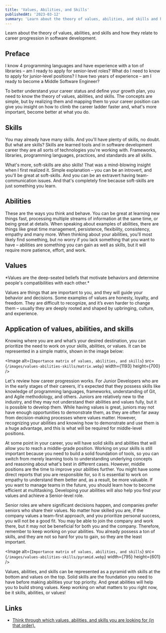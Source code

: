 ```yaml
---
title: 'Values, Abilities, and Skills'
publishedAt: '2023-03-12'
summary: 'Learn about the theory of values, abilities, and skills and how they relate to career progression in software development.'
---
```


<Callout emoji="💡">
  Learn about the theory of values, abilities, and skills and how they relate to career progression in software development.
</Callout>

## Preface

I know 4 programming languages and have experience with a ton of libraries – am I ready to apply for senior-level roles? What do I need to know to apply for junior-level positions? I have two years of experience – am I ready to become a Middle Software Engineer?

To better understand your career status and define your growth plan, you need to know the theory of values, abilities, and skills. The concepts are simple, but by realizing them and mapping them to your career position can give you insight on how to climb the career ladder faster and, what's more important, become better at what you do.

## Skills

You may already have many skills. And you'll have plenty of skills, no doubt. But what are skills? Skills are learned tools and in software development career they are all sorts of technologies you're working with. Frameworks, libraries, programming languages, practices, and standards are all skills.

What's more, soft-skills are also skills! That was a mind-blowing insight when I first realized it. Simple explanation – you can be an introvert, and you'll be great at soft-skills. And you can be an extravert having team-communication issues. And that's completely fine because soft-skills are just something you learn.

## Abilities

These are the ways you think and behave. You can be great at learning new things fast, processing multiple streams of information at the same time, or being great at details. When speaking about examples of abilities, there are things like great time management, persistence, flexibility, consistency, empathy and many more. When thinking about your abilities, you'll most likely find something, but no worry if you lack something that you want to have – abilities are something you can gain as well as skills, but it will require more patience, effort, and work.

## Values

<Callout emoji="💡">
*Values are the deep-seated beliefs that motivate behaviors and determine people's compatibilities with each other.*
</Callout>

Values are things that are important to you, and they will guide your behavior and decisions. Some examples of values are honesty, loyalty, and freedom. They are difficult to recognize, and it’s even harder to change them – usually they are deeply rooted and shaped by upbringing, culture, and experience.

## Application of values, abilities, and skills

Knowing where you are and what’s your desired destination, you can prioritize the need to work on your skills, abilities, or values. It can be represented in a simple matrix, shown in the image below:

<Image
  alt={`Importance matrix of values, abilities, and skills`}
  src={`/images/values-abilities-skills/matrix.webp`}
  width={1193}
  height={700}
/>

Let's review how career progression works. For Junior Developers who are in the early stages of their careers, it's expected that they possess skills like knowledge of programming languages, frameworks, understanding of Git, and Agile methodology, and others. Juniors are relatively new to the industry, and they may not understand their abilities and values fully, but it is possible to develop them. While having values is great, juniors may not have enough opportunities to demonstrate them, as they are often far away from decision-making processes where values matter. However, recognizing your abilities and knowing how to demonstrate and use them is a huge advantage, and this is what will be required for middle-level positions.

At some point in your career, you will have solid skills and abilities that will allow you to reach a middle-grade position. Working on your skills is still important because you need to build a solid foundation of tools, so you can switch from merely learning tools to understanding underlying concepts and reasoning about what's best in different cases. However, middle positions are the time to improve your abilities further. You might have some direct reports that you are responsible for, so it is essential to work on empathy to understand them better and, as a result, be more valuable. If you want to manage teams in the future, you should learn how to become efficient at multitasking. Developing your abilities will also help you find your values and achieve a Senior-level role.

Senior roles are where significant decisions happen, and companies prefer seniors who share their values. No matter how skilled you are, if the company values a team-first approach, and you prioritize personal success, you will not be a good fit. You may be able to join the company and work there, but it may not be beneficial for both you and the company. Therefore, remember to keep working on your abilities. You already possess a ton of skills, and they are not so hard for you to gain, so they are the least important.

<Image
  alt={`Importance matrix of values, abilities, and skills`}
  src={`/images/values-abilities-skills/pyramid.webp`}
  width={795}
  height={601}
/>

Values, abilities, and skills can be represented as a pyramid with skills at the bottom and values on the top. Solid skills are the foundation you need to have before making abilities your top priority. And great abilities will help you to build strong values. Keep working on what matters to you right now, be it skills, abilities, or values!

## Links
- [Think through which values, abilities, and skills you are looking for (in that order).](https://www.principles.com/principles/e19a4172-5c55-4e51-8df1-ab5ac411d039/)